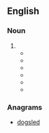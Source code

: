 {{also|sled dog}}
==English==
{{rfv|en}}
===Noun===
{{en-noun}}

# {{alternative spelling of|sled dog|lang=en}}
#* {{quote-book|year=1968 |title=A bear for the FBI |author=Melvin Van Peebles |page=131 |ISBN= |passage=There is something wonderful and sad about Ohio around Christmastime — maybe the reasons are the licentious, Yukon '''sleddog''' cold and the buildings on the main streets of college towns standing respectfully buttressed with graceful wings... }}
#* {{quote-book|year=1976 |title=Jack London's Socialism |author=Carolyn Johnston Willson |page=62 |ISBN= |passage=Buck, the canine hero is kidnapped from his home in the Santa Clara Walley of California and taken to Alaska to become a '''sleddog'''. }}
#* {{quote-book|year=1990 |title=In red hats, beads & bags: 1908 graduates sharing their lives through letters |author=Dolores Avelleyra Murphy |page=218 |ISBN= |passage=We've just finished our winter sports season (which I prefer to summer) with skiing competitions of all kinds, skating, and even a '''sleddog''' race this year. }}
#* {{quote-book|year=2002 |title=America's heartland remembers |author=David J. Marcou & ‎Barbara A. Pauls |page= |ISBN= |passage=The trend was reversed, finally, after the '''sleddog''' fervor spread to the lower forty-eight states.  }}
#* {{quote-book|year=2005 |title=Interior, Environment, and Related Agencies Appropriations for 2006 |author=United States Congress House Committee on Appropriations: Subcommittee on Interior, Environment, and Related Agencies |page= |ISBN= |passage=The Iditarod is a main trans-Alaska Range thoroughfare for regional residents during the winter months and is venue for the 1,000-mile Iditarod '''Sleddog''' Race, the 2,000-mile Tesoro Irondog snowmachine race, and the 350-mile muscle-powered Alaska Uitrasport Iditarod Trail Invitational marathon. }}
#* {{quote-book|year=2014 |title=The Rough Guide to Scotland |author=Rob Humphreys, ‎Steve Vickers, & ‎James Stewart |page= |ISBN=1409372251 |passage=Between Loch Morlich and Inverdruie lies the Cairngorm Selddog Adventure Centre, the UK's only '''sleddog''' centre. }}

===Anagrams===
* [[dogsled#English|dogsled]]